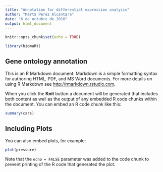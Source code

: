 ```yaml
---
title: "Annotation for differential expression analysis"
author: "Marta Perez Alcantara"
date: "6 de octubre de 2016"
output: html_document
---
```


```r
knitr::opts_chunk$set(echo = TRUE)
```


```r
library(biomaRt)
```

## Gene ontology annotation

This is an R Markdown document. Markdown is a simple formatting syntax for authoring HTML, PDF, and MS Word documents. For more details on using R Markdown see <http://rmarkdown.rstudio.com>.

When you click the **Knit** button a document will be generated that includes both content as well as the output of any embedded R code chunks within the document. You can embed an R code chunk like this:

```r
summary(cars)
```

## Including Plots

You can also embed plots, for example:

```r
plot(pressure)
```

Note that the `echo = FALSE` parameter was added to the code chunk to prevent printing of the R code that generated the plot.
